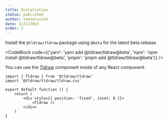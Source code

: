 ```yaml
---
title: Installation
status: published
author: steveruizok
date: 3/22/2023
order: 2
---
```


Install the `@tldraw/tldraw` package using `@beta` for the latest beta release.

<CodeBlock code={{'yarn': 'yarn add @tldraw/tldraw@beta', 'npm': 'npm install @tldraw/tldraw@beta', 'pnpm': 'pnpm add @tldraw/tldraw@beta'}} />

You can use the [Tldraw](?) component inside of any React component.

```tsx
import { Tldraw } from '@tldraw/tldraw'
import '@tldraw/tldraw/tldraw.css'

export default function () {
	return (
		<div style={{ position: 'fixed', inset: 0 }}>
			<Tldraw />
		</div>
	)
}
```
